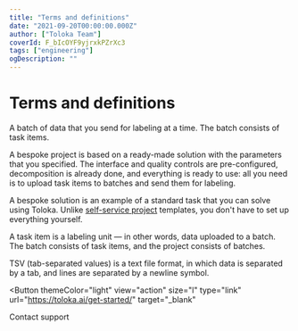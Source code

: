 ```yaml
---
title: "Terms and definitions"
date: "2021-09-20T00:00:00.000Z"
author: ["Toloka Team"]
coverId: F_bIcOYF9yjrxkPZrXc3
tags: ["engineering"]
ogDescription: ""
---
```


# Terms and definitions

<YFMDefinition title="Batch for labeling">

A batch of data that you send for labeling at a time. The batch consists of task items.

</YFMDefinition>

<YFMDefinition title="Bespoke project">

A bespoke project is based on a ready-made solution with the parameters that you specified. The interface and quality controls are pre-configured, decomposition is already done, and everything is ready to use: all you need is to upload task items to batches and send them for labeling.

</YFMDefinition>

<YFMDefinition title="Bespoke solution">

A bespoke solution is an example of a standard task that you can solve using Toloka. Unlike [self-service project](../../guide/concepts/overview.md#project) templates, you don't have to set up everything yourself.

</YFMDefinition>

<YFMDefinition title="Task item">

A task item is a labeling unit &mdash; in other words, data uploaded to a batch. The batch consists of task items, and the project consists of batches.

</YFMDefinition>

<YFMDefinition title="TSV file">

TSV (tab-separated values) is a text file format, in which data is separated by a tab, and lines are separated by a newline symbol.

</YFMDefinition>

<Button
  themeColor="light"
  view="action"
  size="l"
  type="link"
  url="https://toloka.ai/get-started/"
  target="_blank"
>
  Contact support
</Button>
